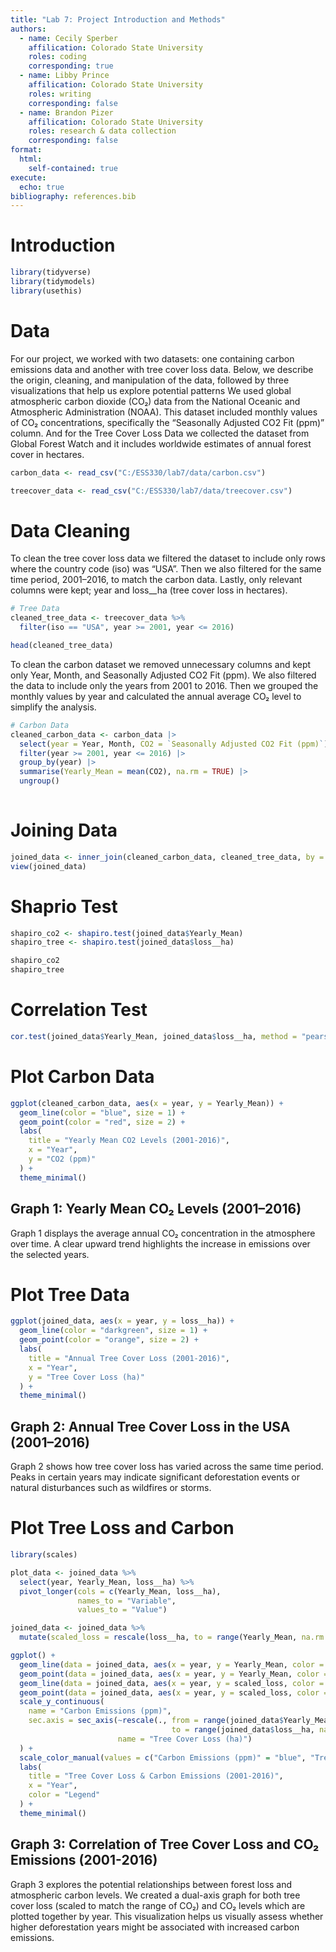 ```yaml
---
title: "Lab 7: Project Introduction and Methods"
authors: 
  - name: Cecily Sperber
    affilication: Colorado State University
    roles: coding
    corresponding: true 
  - name: Libby Prince
    affilication: Colorado State University
    roles: writing 
    corresponding: false
  - name: Brandon Pizer
    affilication: Colorado State University
    roles: research & data collection 
    corresponding: false
format:
  html:
    self-contained: true
execute:
  echo: true
bibliography: references.bib
---
```

# Introduction 


```r
library(tidyverse)
library(tidymodels)
library(usethis)
```

# Data
For our project, we worked with two datasets: one containing carbon emissions data and another with tree cover loss data. Below, we describe the origin, cleaning, and manipulation of the data, followed by three visualizations that help us explore potential patterns
We used global atmospheric carbon dioxide (CO₂) data from the National Oceanic and Atmospheric Administration (NOAA). This dataset included monthly values of CO₂ concentrations, specifically the "Seasonally Adjusted CO2 Fit (ppm)" column. And for the Tree Cover Loss Data we collected the dataset from Global Forest Watch and it includes worldwide estimates of annual forest cover in hectares. 
```r
carbon_data <- read_csv("C:/ESS330/lab7/data/carbon.csv")

treecover_data <- read_csv("C:/ESS330/lab7/data/treecover.csv")
```

# Data Cleaning
To clean the tree cover loss data we filtered the dataset to include only rows where the country code (iso) was "USA". Then we also filtered for the same time period, 2001–2016, to match the carbon data. Lastly, only relevant columns were kept; year and loss\_\_ha (tree cover loss in hectares).
```r
# Tree Data
cleaned_tree_data <- treecover_data %>%
  filter(iso == "USA", year >= 2001, year <= 2016)

head(cleaned_tree_data)
```
To clean the carbon dataset we removed unnecessary columns and kept only Year, Month, and Seasonally Adjusted CO2 Fit (ppm). We also filtered the data to include only the years from 2001 to 2016. Then we grouped the monthly values by year and calculated the annual average CO₂ level to simplify the analysis.
```r
# Carbon Data
cleaned_carbon_data <- carbon_data |>
  select(year = Year, Month, CO2 = `Seasonally Adjusted CO2 Fit (ppm)`) |>
  filter(year >= 2001, year <= 2016) |>
  group_by(year) |>
  summarise(Yearly_Mean = mean(CO2), na.rm = TRUE) |>
  ungroup()
  
```
# Joining Data
```r
joined_data <- inner_join(cleaned_carbon_data, cleaned_tree_data, by = "year")
view(joined_data)
```

# Shaprio Test 
```r
shapiro_co2 <- shapiro.test(joined_data$Yearly_Mean)
shapiro_tree <- shapiro.test(joined_data$loss__ha)

shapiro_co2
shapiro_tree
```
# Correlation Test
```r
cor.test(joined_data$Yearly_Mean, joined_data$loss__ha, method = "pearson")
```

# Plot Carbon Data
```r
ggplot(cleaned_carbon_data, aes(x = year, y = Yearly_Mean)) +
  geom_line(color = "blue", size = 1) +  
  geom_point(color = "red", size = 2) + 
  labs(
    title = "Yearly Mean CO2 Levels (2001-2016)",
    x = "Year",
    y = "CO2 (ppm)"
  ) +
  theme_minimal()
```
## Graph 1: Yearly Mean CO₂ Levels (2001–2016) 
Graph 1 displays the average annual CO₂ concentration in the atmosphere over time. A clear upward trend highlights the increase in emissions over the selected years.

# Plot Tree Data
```r
ggplot(joined_data, aes(x = year, y = loss__ha)) +
  geom_line(color = "darkgreen", size = 1) +  
  geom_point(color = "orange", size = 2) +  
  labs(
    title = "Annual Tree Cover Loss (2001-2016)",
    x = "Year",
    y = "Tree Cover Loss (ha)"
  ) +
  theme_minimal()  
```
## Graph 2: Annual Tree Cover Loss in the USA (2001–2016) 
Graph 2 shows how tree cover loss has varied across the same time period. Peaks in certain years may indicate significant deforestation events or natural disturbances such as wildfires or storms.

# Plot Tree Loss and Carbon 
```r
library(scales) 

plot_data <- joined_data %>%
  select(year, Yearly_Mean, loss__ha) %>%
  pivot_longer(cols = c(Yearly_Mean, loss__ha), 
               names_to = "Variable", 
               values_to = "Value")

joined_data <- joined_data %>%
  mutate(scaled_loss = rescale(loss__ha, to = range(Yearly_Mean, na.rm = TRUE)))

ggplot() +
  geom_line(data = joined_data, aes(x = year, y = Yearly_Mean, color = "Carbon Emissions (ppm)"), size = 1) +
  geom_point(data = joined_data, aes(x = year, y = Yearly_Mean, color = "Carbon Emissions (ppm)"), size = 2) +
  geom_line(data = joined_data, aes(x = year, y = scaled_loss, color = "Tree Cover Loss (ha)"), size = 1) +
  geom_point(data = joined_data, aes(x = year, y = scaled_loss, color = "Tree Cover Loss (ha)"), size = 2) +
  scale_y_continuous(
    name = "Carbon Emissions (ppm)", 
    sec.axis = sec_axis(~rescale(., from = range(joined_data$Yearly_Mean, na.rm = TRUE), 
                                    to = range(joined_data$loss__ha, na.rm = TRUE)), 
                        name = "Tree Cover Loss (ha)")
  ) +
  scale_color_manual(values = c("Carbon Emissions (ppm)" = "blue", "Tree Cover Loss (ha)" = "darkgreen")) +
  labs(
    title = "Tree Cover Loss & Carbon Emissions (2001-2016)",
    x = "Year",
    color = "Legend"
  ) +
  theme_minimal()

```
## Graph 3: Correlation of Tree Cover Loss and CO₂ Emissions (2001-2016)
Graph 3 explores the potential relationships between forest loss and atmospheric carbon levels. We created a dual-axis graph for both tree cover loss (scaled to match the range of CO₂) and CO₂ levels which are plotted together by year. This visualization helps us visually assess whether higher deforestation years might be associated with increased carbon emissions.



